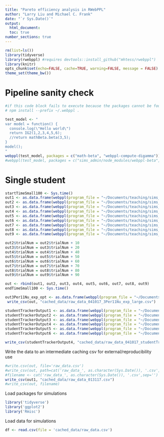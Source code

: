 ```yaml
---
title: "Pareto efficiency analysis in RWebPPL"
author: "Larry Liu and Michael C. Frank"
date: "`r Sys.Date()`"
output: 
  html_document:
  toc: true
number_sections: true
---
```

  
```r
rm(list=ls())
library(tidyverse)
library(rwebppl) #requires devtools::install_github("mhtess/rwebppl")
library(knitr)
opts_chunk$set(echo=FALSE, cache=TRUE, warning=FALSE, message = FALSE)
theme_set(theme_bw())
```

# Pipeline sanity check
```r
#if this code block fails to execute because the packages cannot be found, navigate to sims_admin/node_modules/webppl-beta and sims_admin/node_modules/webppl-compute-digamma in the Terminal and run the following command (including final period)
# npm install --prefix ~/.webppl .

test_model <- "
var model = function() {
  console.log(\"Hello world\")
  return IG2(1,2,3,4,5,6);
  //return mathBeta.beta(3,5);
}
model();
"
webppl(test_model, packages = c("math-beta", "webppl-compute-digamma"))
#webppl(test_model, packages = c("sims_admin/node_modules/webppl-beta", "sims_admin/node_modules/webppl-compute-digamma"))

```

# Single student

```r
startTimeSmall100 <- Sys.time()
out1 <- as.data.frame(webppl(program_file = "~/Documents/teaching/sims_admin/scripts/bayesianTeacher.js", packages = c("math-beta", "webppl-compute-digamma")))
out2 <- as.data.frame(webppl(program_file = "~/Documents/teaching/sims_admin/scripts/bayesianTeacher.js", packages = c("math-beta", "webppl-compute-digamma")))
out3 <- as.data.frame(webppl(program_file = "~/Documents/teaching/sims_admin/scripts/bayesianTeacher.js", packages = c("math-beta", "webppl-compute-digamma")))
out4 <- as.data.frame(webppl(program_file = "~/Documents/teaching/sims_admin/scripts/bayesianTeacher.js", packages = c("math-beta", "webppl-compute-digamma")))
out5 <- as.data.frame(webppl(program_file = "~/Documents/teaching/sims_admin/scripts/bayesianTeacher.js", packages = c("math-beta", "webppl-compute-digamma")))
out6 <- as.data.frame(webppl(program_file = "~/Documents/teaching/sims_admin/scripts/bayesianTeacher.js", packages = c("math-beta", "webppl-compute-digamma")))
out7 <- as.data.frame(webppl(program_file = "~/Documents/teaching/sims_admin/scripts/bayesianTeacher.js", packages = c("math-beta", "webppl-compute-digamma")))
out8 <- as.data.frame(webppl(program_file = "~/Documents/teaching/sims_admin/scripts/bayesianTeacher.js", packages = c("math-beta", "webppl-compute-digamma")))
out9 <- as.data.frame(webppl(program_file = "~/Documents/teaching/sims_admin/scripts/bayesianTeacher.js", packages = c("math-beta", "webppl-compute-digamma")))

out2$trialNum = out2$trialNum + 10
out3$trialNum = out3$trialNum + 20
out4$trialNum = out4$trialNum + 40
out5$trialNum = out5$trialNum + 50
out6$trialNum = out6$trialNum + 60
out7$trialNum = out7$trialNum + 70
out8$trialNum = out8$trialNum + 80
out9$trialNum = out9$trialNum + 90

out <- rbind(out1, out2, out3, out4, out5, out6, out7, out8, out9)
endTimeSmall100 <- Sys.time()
```

```r
out3Per11Nu_exp_opt <- as.data.frame(webppl(program_file = "~/Documents/teaching/sims_admin/scripts/bayesianTeacher.js", packages = c("math-beta", "webppl-compute-digamma")))
 write_csv(out, "cached_data/raw_data_041017_3Per11Nu_exp_large.csv")
```

```r
studentTrackerOutput1 <- as.data.frame(webppl(program_file = "~/Documents/teaching/sims_admin/scripts/bayesianTeacher_studentTracker.js", packages = c("math-beta", "webppl-compute-digamma")))
studentTrackerOutput2 <- as.data.frame(webppl(program_file = "~/Documents/teaching/sims_admin/scripts/bayesianTeacher_studentTracker.js", packages = c("math-beta", "webppl-compute-digamma")))
studentTrackerOutput3 <- as.data.frame(webppl(program_file = "~/Documents/teaching/sims_admin/scripts/bayesianTeacher_studentTracker.js", packages = c("math-beta", "webppl-compute-digamma")))
studentTrackerOutput4 <- as.data.frame(webppl(program_file = "~/Documents/teaching/sims_admin/scripts/bayesianTeacher_studentTracker.js", packages = c("math-beta", "webppl-compute-digamma")))
studentTrackerOutput5 <- as.data.frame(webppl(program_file = "~/Documents/teaching/sims_admin/scripts/bayesianTeacher_studentTracker.js", packages = c("math-beta", "webppl-compute-digamma")))
studentTrackerOutput6 <- as.data.frame(webppl(program_file = "~/Documents/teaching/sims_admin/scripts/bayesianTeacher_studentTracker.js", packages = c("math-beta", "webppl-compute-digamma")))

write_csv(studentTrackerOutput4, "cached_data/raw_data_041017_studentTracker.csv")
```
Write the data to an intermediate caching csv for external/reproducibility use

```r
#write.csv(out, file='raw_data.csv')
#write_csv(out, path=cat('raw_data_', as.character(Sys.Date()), '.csv', sep=''))
#filename <- cat('raw_data_', as.character(Sys.Date()), '.csv',sep='')
write_csv(out1, "cached_data/raw_data_013117.csv")
#write_csv(out, filename)
```

Load packages for simulations
```r
library('tidyverse')
library('ggplot2')
library('Rmisc')
```

Load data for simulations
```r
df <- read.csv(file = 'cached_data/raw_data.csv')
```
